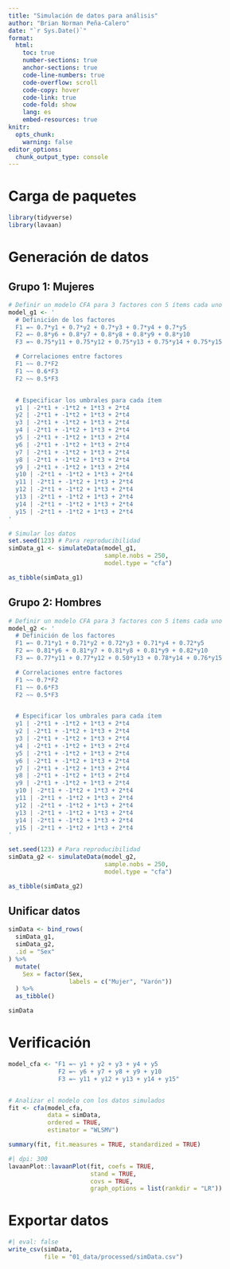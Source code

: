 ```yaml
---
title: "Simulación de datos para análisis"
author: "Brian Norman Peña-Calero"
date: "`r Sys.Date()`"
format: 
  html:
    toc: true
    number-sections: true
    anchor-sections: true
    code-line-numbers: true
    code-overflow: scroll
    code-copy: hover
    code-link: true
    code-fold: show
    lang: es
    embed-resources: true
knitr:
  opts_chunk: 
    warning: false
editor_options: 
  chunk_output_type: console
---
```


# Carga de paquetes

```r
library(tidyverse)
library(lavaan)
```

# Generación de datos

## Grupo 1: Mujeres

```r
# Definir un modelo CFA para 3 factores con 5 ítems cada uno
model_g1 <- '
  # Definición de los factores
  F1 =~ 0.7*y1 + 0.7*y2 + 0.7*y3 + 0.7*y4 + 0.7*y5
  F2 =~ 0.8*y6 + 0.8*y7 + 0.8*y8 + 0.8*y9 + 0.8*y10
  F3 =~ 0.75*y11 + 0.75*y12 + 0.75*y13 + 0.75*y14 + 0.75*y15

  # Correlaciones entre factores
  F1 ~~ 0.7*F2
  F1 ~~ 0.6*F3
  F2 ~~ 0.5*F3


  # Especificar los umbrales para cada ítem
  y1 | -2*t1 + -1*t2 + 1*t3 + 2*t4
  y2 | -2*t1 + -1*t2 + 1*t3 + 2*t4
  y3 | -2*t1 + -1*t2 + 1*t3 + 2*t4
  y4 | -2*t1 + -1*t2 + 1*t3 + 2*t4
  y5 | -2*t1 + -1*t2 + 1*t3 + 2*t4
  y6 | -2*t1 + -1*t2 + 1*t3 + 2*t4
  y7 | -2*t1 + -1*t2 + 1*t3 + 2*t4
  y8 | -2*t1 + -1*t2 + 1*t3 + 2*t4
  y9 | -2*t1 + -1*t2 + 1*t3 + 2*t4
  y10 | -2*t1 + -1*t2 + 1*t3 + 2*t4
  y11 | -2*t1 + -1*t2 + 1*t3 + 2*t4
  y12 | -2*t1 + -1*t2 + 1*t3 + 2*t4
  y13 | -2*t1 + -1*t2 + 1*t3 + 2*t4
  y14 | -2*t1 + -1*t2 + 1*t3 + 2*t4
  y15 | -2*t1 + -1*t2 + 1*t3 + 2*t4
'

# Simular los datos
set.seed(123) # Para reproducibilidad
simData_g1 <- simulateData(model_g1, 
                           sample.nobs = 250,
                           model.type = "cfa")
```

```r
as_tibble(simData_g1)
```

## Grupo 2: Hombres

```r
# Definir un modelo CFA para 3 factores con 5 ítems cada uno
model_g2 <- '
  # Definición de los factores
  F1 =~ 0.71*y1 + 0.71*y2 + 0.72*y3 + 0.71*y4 + 0.72*y5
  F2 =~ 0.81*y6 + 0.81*y7 + 0.81*y8 + 0.81*y9 + 0.82*y10
  F3 =~ 0.77*y11 + 0.77*y12 + 0.50*y13 + 0.78*y14 + 0.76*y15

  # Correlaciones entre factores
  F1 ~~ 0.7*F2
  F1 ~~ 0.6*F3
  F2 ~~ 0.5*F3


  # Especificar los umbrales para cada ítem
  y1 | -2*t1 + -1*t2 + 1*t3 + 2*t4
  y2 | -2*t1 + -1*t2 + 1*t3 + 2*t4
  y3 | -2*t1 + -1*t2 + 1*t3 + 2*t4
  y4 | -2*t1 + -1*t2 + 1*t3 + 2*t4
  y5 | -2*t1 + -1*t2 + 1*t3 + 2*t4
  y6 | -2*t1 + -1*t2 + 1*t3 + 2*t4
  y7 | -2*t1 + -1*t2 + 1*t3 + 2*t4
  y8 | -2*t1 + -1*t2 + 1*t3 + 2*t4
  y9 | -2*t1 + -1*t2 + 1*t3 + 2*t4
  y10 | -2*t1 + -1*t2 + 1*t3 + 2*t4
  y11 | -2*t1 + -1*t2 + 1*t3 + 2*t4
  y12 | -2*t1 + -1*t2 + 1*t3 + 2*t4
  y13 | -2*t1 + -1*t2 + 1*t3 + 2*t4
  y14 | -2*t1 + -1*t2 + 1*t3 + 2*t4
  y15 | -2*t1 + -1*t2 + 1*t3 + 2*t4
'

set.seed(123) # Para reproducibilidad
simData_g2 <- simulateData(model_g2, 
                           sample.nobs = 250,
                           model.type = "cfa")
```

```r
as_tibble(simData_g2)
```

## Unificar datos

```r
simData <- bind_rows(
  simData_g1,
  simData_g2,
  .id = "Sex"
) %>% 
  mutate(
    Sex = factor(Sex,
                 labels = c("Mujer", "Varón"))
  ) %>% 
  as_tibble()

simData
```

# Verificación

```r
model_cfa <- "F1 =~ y1 + y2 + y3 + y4 + y5
              F2 =~ y6 + y7 + y8 + y9 + y10
              F3 =~ y11 + y12 + y13 + y14 + y15"


# Analizar el modelo con los datos simulados
fit <- cfa(model_cfa,
           data = simData,
           ordered = TRUE,
           estimator = "WLSMV")

summary(fit, fit.measures = TRUE, standardized = TRUE)
```

```r
#| dpi: 300
lavaanPlot::lavaanPlot(fit, coefs = TRUE, 
                       stand = TRUE,
                       covs = TRUE,
                       graph_options = list(rankdir = "LR"))
```

# Exportar datos

```r
#| eval: false
write_csv(simData,
          file = "01_data/processed/simData.csv")
```
